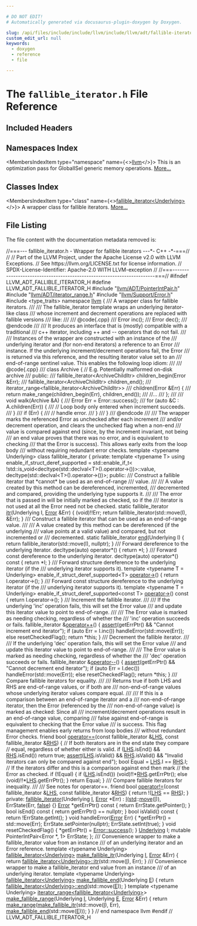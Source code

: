 ```yaml
---

# DO NOT EDIT!
# Automatically generated via docusaurus-plugin-doxygen by Doxygen.

slug: /api/files/include/include/llvm/include/llvm/adt/fallible-iterator-h
custom_edit_url: null
keywords:
  - doxygen
  - reference
  - file

---
```





# The `fallible_iterator.h` File Reference

<DoxygenPage pluginConfig={pluginConfig}>



## Included Headers

<IncludesList>
<IncludesListItem
  filePath="llvm/ADT/PointerIntPair.h"
  permalink="/docs/api/files/include/include/llvm/include/llvm/adt/pointerintpair-h"
  isLocal="true" />
<IncludesListItem
  filePath="llvm/ADT/iterator_range.h"
  permalink="/docs/api/files/include/include/llvm/include/llvm/adt/iterator-range-h"
  isLocal="true" />
<IncludesListItem
  filePath="llvm/Support/Error.h"
  permalink="/docs/api/files/include/include/llvm/include/llvm/support/error-h"
  isLocal="true" />
<IncludesListItem
  filePath="type_traits"
  permalink=""
  isLocal="false" />
</IncludesList>

## Namespaces Index

<MembersIndex>

<MembersIndexItem
  type="namespace"
  name={<><a href="/docs/api/namespaces/llvm">llvm</a></>}>
This is an optimization pass for GlobalISel generic memory operations. <a href="/docs/api/namespaces/llvm/#details">More...</a>
</MembersIndexItem>

</MembersIndex>

## Classes Index

<MembersIndex>

<MembersIndexItem
  type="class"
  name={<><a href="/docs/api/classes/llvm/fallible-iterator">fallible_iterator&lt;Underlying&gt;</a></>}>
A wrapper class for fallible iterators. <a href="/docs/api/classes/llvm/fallible-iterator/#details">More...</a>
</MembersIndexItem>

</MembersIndex>


## File Listing

The file content with the documentation metadata removed is:

<ProgramListing>

<Link id="l00001" /><CodeLine lineNumber="1"><Highlight kind="comment">//===--- fallible&#95;iterator.h - Wrapper for fallible iterators ---&#42;- C++ -&#42;-===//</Highlight><Highlight kind="normal"></Highlight></CodeLine>
<Link id="l00002" /><CodeLine lineNumber="2"><Highlight kind="normal"></Highlight><Highlight kind="comment">//</Highlight><Highlight kind="normal"></Highlight></CodeLine>
<Link id="l00003" /><CodeLine lineNumber="3"><Highlight kind="normal"></Highlight><Highlight kind="comment">// Part of the LLVM Project, under the Apache License v2.0 with LLVM Exceptions.</Highlight><Highlight kind="normal"></Highlight></CodeLine>
<Link id="l00004" /><CodeLine lineNumber="4"><Highlight kind="normal"></Highlight><Highlight kind="comment">// See https://llvm.org/LICENSE.txt for license information.</Highlight><Highlight kind="normal"></Highlight></CodeLine>
<Link id="l00005" /><CodeLine lineNumber="5"><Highlight kind="normal"></Highlight><Highlight kind="comment">// SPDX-License-Identifier: Apache-2.0 WITH LLVM-exception</Highlight><Highlight kind="normal"></Highlight></CodeLine>
<Link id="l00006" /><CodeLine lineNumber="6"><Highlight kind="normal"></Highlight><Highlight kind="comment">//</Highlight><Highlight kind="normal"></Highlight></CodeLine>
<Link id="l00007" /><CodeLine lineNumber="7"><Highlight kind="normal"></Highlight><Highlight kind="comment">//===----------------------------------------------------------------------===//</Highlight><Highlight kind="normal"></Highlight></CodeLine>
<Link id="l00008" /><CodeLine lineNumber="8"><Highlight kind="normal"></Highlight></CodeLine>
<Link id="l00009" /><CodeLine lineNumber="9"><Highlight kind="normal"></Highlight><Highlight kind="preprocessor">#ifndef LLVM&#95;ADT&#95;FALLIBLE&#95;ITERATOR&#95;H</Highlight><Highlight kind="normal"></Highlight></CodeLine>
<Link id="l00010" /><CodeLine lineNumber="10"><Highlight kind="normal"></Highlight><Highlight kind="preprocessor">#define LLVM&#95;ADT&#95;FALLIBLE&#95;ITERATOR&#95;H</Highlight><Highlight kind="normal"></Highlight></CodeLine>
<Link id="l00011" /><CodeLine lineNumber="11"><Highlight kind="normal"></Highlight></CodeLine>
<Link id="l00012" /><CodeLine lineNumber="12"><Highlight kind="normal"></Highlight><Highlight kind="preprocessor">#include &quot;<a href="/docs/api/files/include/include/llvm/include/llvm/adt/pointerintpair-h">llvm/ADT/PointerIntPair.h</a>&quot;</Highlight><Highlight kind="normal"></Highlight></CodeLine>
<Link id="l00013" /><CodeLine lineNumber="13"><Highlight kind="normal"></Highlight><Highlight kind="preprocessor">#include &quot;<a href="/docs/api/files/include/include/llvm/include/llvm/adt/iterator-range-h">llvm/ADT/iterator&#95;range.h</a>&quot;</Highlight><Highlight kind="normal"></Highlight></CodeLine>
<Link id="l00014" /><CodeLine lineNumber="14"><Highlight kind="normal"></Highlight><Highlight kind="preprocessor">#include &quot;<a href="/docs/api/files/include/include/llvm/include/llvm/support/error-h">llvm/Support/Error.h</a>&quot;</Highlight><Highlight kind="normal"></Highlight></CodeLine>
<Link id="l00015" /><CodeLine lineNumber="15"><Highlight kind="normal"></Highlight></CodeLine>
<Link id="l00016" /><CodeLine lineNumber="16"><Highlight kind="normal"></Highlight><Highlight kind="preprocessor">#include &lt;type&#95;traits&gt;</Highlight><Highlight kind="normal"></Highlight></CodeLine>
<Link id="l00017" /><CodeLine lineNumber="17"><Highlight kind="normal"></Highlight></CodeLine>
<Link id="l00018" /><CodeLine lineNumber="18"><Highlight kind="normal"></Highlight><Highlight kind="keyword">namespace </Highlight><Highlight kind="normal"><a href="/docs/api/namespaces/llvm">llvm</a> &#123;</Highlight></CodeLine>
<Link id="l00019" /><CodeLine lineNumber="19"><Highlight kind="normal"></Highlight><Highlight kind="comment"></Highlight></CodeLine>
<Link id="l00020" /><CodeLine lineNumber="20"><Highlight kind="comment">/// A wrapper class for fallible iterators.</Highlight></CodeLine>
<Link id="l00021" /><CodeLine lineNumber="21"><Highlight kind="comment">///</Highlight></CodeLine>
<Link id="l00022" /><CodeLine lineNumber="22"><Highlight kind="comment">///   The fallible&#95;iterator template wraps an underlying iterator-like class</Highlight></CodeLine>
<Link id="l00023" /><CodeLine lineNumber="23"><Highlight kind="comment">/// whose increment and decrement operations are replaced with fallible versions</Highlight></CodeLine>
<Link id="l00024" /><CodeLine lineNumber="24"><Highlight kind="comment">/// like:</Highlight></CodeLine>
<Link id="l00025" /><CodeLine lineNumber="25"><Highlight kind="comment">///</Highlight></CodeLine>
<Link id="l00026" /><CodeLine lineNumber="26"><Highlight kind="comment">///   @code&#123;.cpp&#125;</Highlight></CodeLine>
<Link id="l00027" /><CodeLine lineNumber="27"><Highlight kind="comment">///   Error inc();</Highlight></CodeLine>
<Link id="l00028" /><CodeLine lineNumber="28"><Highlight kind="comment">///   Error dec();</Highlight></CodeLine>
<Link id="l00029" /><CodeLine lineNumber="29"><Highlight kind="comment">///   @endcode</Highlight></CodeLine>
<Link id="l00030" /><CodeLine lineNumber="30"><Highlight kind="comment">///</Highlight></CodeLine>
<Link id="l00031" /><CodeLine lineNumber="31"><Highlight kind="comment">///   It produces an interface that is (mostly) compatible with a traditional</Highlight></CodeLine>
<Link id="l00032" /><CodeLine lineNumber="32"><Highlight kind="comment">/// c++ iterator, including ++ and -- operators that do not fail.</Highlight></CodeLine>
<Link id="l00033" /><CodeLine lineNumber="33"><Highlight kind="comment">///</Highlight></CodeLine>
<Link id="l00034" /><CodeLine lineNumber="34"><Highlight kind="comment">///   Instances of the wrapper are constructed with an instance of the</Highlight></CodeLine>
<Link id="l00035" /><CodeLine lineNumber="35"><Highlight kind="comment">/// underlying iterator and (for non-end iterators) a reference to an Error</Highlight></CodeLine>
<Link id="l00036" /><CodeLine lineNumber="36"><Highlight kind="comment">/// instance. If the underlying increment/decrement operations fail, the Error</Highlight></CodeLine>
<Link id="l00037" /><CodeLine lineNumber="37"><Highlight kind="comment">/// is returned via this reference, and the resulting iterator value set to an</Highlight></CodeLine>
<Link id="l00038" /><CodeLine lineNumber="38"><Highlight kind="comment">/// end-of-range sentinel value. This enables the following loop idiom:</Highlight></CodeLine>
<Link id="l00039" /><CodeLine lineNumber="39"><Highlight kind="comment">///</Highlight></CodeLine>
<Link id="l00040" /><CodeLine lineNumber="40"><Highlight kind="comment">///   @code&#123;.cpp&#125;</Highlight></CodeLine>
<Link id="l00041" /><CodeLine lineNumber="41"><Highlight kind="comment">///   class Archive &#123; // E.g. Potentially malformed on-disk archive</Highlight></CodeLine>
<Link id="l00042" /><CodeLine lineNumber="42"><Highlight kind="comment">///   public:</Highlight></CodeLine>
<Link id="l00043" /><CodeLine lineNumber="43"><Highlight kind="comment">///     fallible&#95;iterator&lt;ArchiveChildItr&gt; children&#95;begin(Error &amp;Err);</Highlight></CodeLine>
<Link id="l00044" /><CodeLine lineNumber="44"><Highlight kind="comment">///     fallible&#95;iterator&lt;ArchiveChildItr&gt; children&#95;end();</Highlight></CodeLine>
<Link id="l00045" /><CodeLine lineNumber="45"><Highlight kind="comment">///     iterator&#95;range&lt;fallible&#95;iterator&lt;ArchiveChildItr&gt;&gt;</Highlight></CodeLine>
<Link id="l00046" /><CodeLine lineNumber="46"><Highlight kind="comment">///     children(Error &amp;Err) &#123;</Highlight></CodeLine>
<Link id="l00047" /><CodeLine lineNumber="47"><Highlight kind="comment">///       return make&#95;range(children&#95;begin(Err), children&#95;end());</Highlight></CodeLine>
<Link id="l00048" /><CodeLine lineNumber="48"><Highlight kind="comment">///     //...</Highlight></CodeLine>
<Link id="l00049" /><CodeLine lineNumber="49"><Highlight kind="comment">///   &#125;;</Highlight></CodeLine>
<Link id="l00050" /><CodeLine lineNumber="50"><Highlight kind="comment">///</Highlight></CodeLine>
<Link id="l00051" /><CodeLine lineNumber="51"><Highlight kind="comment">///   void walk(Archive &amp;A) &#123;</Highlight></CodeLine>
<Link id="l00052" /><CodeLine lineNumber="52"><Highlight kind="comment">///     Error Err = Error::success();</Highlight></CodeLine>
<Link id="l00053" /><CodeLine lineNumber="53"><Highlight kind="comment">///     for (auto &amp;C : A.children(Err)) &#123;</Highlight></CodeLine>
<Link id="l00054" /><CodeLine lineNumber="54"><Highlight kind="comment">///       // Loop body only entered when increment succeeds.</Highlight></CodeLine>
<Link id="l00055" /><CodeLine lineNumber="55"><Highlight kind="comment">///     &#125;</Highlight></CodeLine>
<Link id="l00056" /><CodeLine lineNumber="56"><Highlight kind="comment">///     if (Err) &#123;</Highlight></CodeLine>
<Link id="l00057" /><CodeLine lineNumber="57"><Highlight kind="comment">///       // handle error.</Highlight></CodeLine>
<Link id="l00058" /><CodeLine lineNumber="58"><Highlight kind="comment">///     &#125;</Highlight></CodeLine>
<Link id="l00059" /><CodeLine lineNumber="59"><Highlight kind="comment">///   &#125;</Highlight></CodeLine>
<Link id="l00060" /><CodeLine lineNumber="60"><Highlight kind="comment">///   @endcode</Highlight></CodeLine>
<Link id="l00061" /><CodeLine lineNumber="61"><Highlight kind="comment">///</Highlight></CodeLine>
<Link id="l00062" /><CodeLine lineNumber="62"><Highlight kind="comment">///   The wrapper marks the referenced Error as unchecked after each increment</Highlight></CodeLine>
<Link id="l00063" /><CodeLine lineNumber="63"><Highlight kind="comment">/// and/or decrement operation, and clears the unchecked flag when a non-end</Highlight></CodeLine>
<Link id="l00064" /><CodeLine lineNumber="64"><Highlight kind="comment">/// value is compared against end (since, by the increment invariant, not being</Highlight></CodeLine>
<Link id="l00065" /><CodeLine lineNumber="65"><Highlight kind="comment">/// an end value proves that there was no error, and is equivalent to checking</Highlight></CodeLine>
<Link id="l00066" /><CodeLine lineNumber="66"><Highlight kind="comment">/// that the Error is success). This allows early exits from the loop body</Highlight></CodeLine>
<Link id="l00067" /><CodeLine lineNumber="67"><Highlight kind="comment">/// without requiring redundant error checks.</Highlight><Highlight kind="normal"></Highlight></CodeLine>
<Link id="l00068" /><CodeLine lineNumber="68" lineLink="/docs/api/classes/llvm/fallible-iterator"><Highlight kind="normal"></Highlight><Highlight kind="keyword">template</Highlight><Highlight kind="normal"> &lt;</Highlight><Highlight kind="keyword">typename</Highlight><Highlight kind="normal"> Underlying&gt; </Highlight><Highlight kind="keyword">class </Highlight><Highlight kind="normal">fallible&#95;iterator &#123;</Highlight></CodeLine>
<Link id="l00069" /><CodeLine lineNumber="69"><Highlight kind="normal"></Highlight><Highlight kind="keyword">private</Highlight><Highlight kind="normal">:</Highlight></CodeLine>
<Link id="l00070" /><CodeLine lineNumber="70"><Highlight kind="normal">  </Highlight><Highlight kind="keyword">template</Highlight><Highlight kind="normal"> &lt;</Highlight><Highlight kind="keyword">typename</Highlight><Highlight kind="normal"> T&gt;</Highlight></CodeLine>
<Link id="l00071" /><CodeLine lineNumber="71"><Highlight kind="normal">  </Highlight><Highlight kind="keyword">using </Highlight><Highlight kind="normal">enable&#95;if&#95;struct&#95;deref&#95;supported = std::enable&#95;if&#95;t&lt;</Highlight></CodeLine>
<Link id="l00072" /><CodeLine lineNumber="72"><Highlight kind="normal">      !std::is&#95;void&lt;decltype(std::declval&lt;T&gt;().operator-&gt;())&gt;::value,</Highlight></CodeLine>
<Link id="l00073" /><CodeLine lineNumber="73"><Highlight kind="normal">      </Highlight><Highlight kind="keyword">decltype</Highlight><Highlight kind="normal">(std::declval&lt;T&gt;().operator-&gt;())&gt;;</Highlight></CodeLine>
<Link id="l00074" /><CodeLine lineNumber="74"><Highlight kind="normal"></Highlight></CodeLine>
<Link id="l00075" /><CodeLine lineNumber="75"><Highlight kind="normal"></Highlight><Highlight kind="keyword">public</Highlight><Highlight kind="normal">:</Highlight><Highlight kind="comment"></Highlight></CodeLine>
<Link id="l00076" /><CodeLine lineNumber="76"><Highlight kind="comment">  /// Construct a fallible iterator that &#42;cannot&#42; be used as an end-of-range</Highlight></CodeLine>
<Link id="l00077" /><CodeLine lineNumber="77"><Highlight kind="comment">  /// value.</Highlight></CodeLine>
<Link id="l00078" /><CodeLine lineNumber="78"><Highlight kind="comment">  ///</Highlight></CodeLine>
<Link id="l00079" /><CodeLine lineNumber="79"><Highlight kind="comment">  /// A value created by this method can be dereferenced, incremented,</Highlight></CodeLine>
<Link id="l00080" /><CodeLine lineNumber="80"><Highlight kind="comment">  /// decremented and compared, providing the underlying type supports it.</Highlight></CodeLine>
<Link id="l00081" /><CodeLine lineNumber="81"><Highlight kind="comment">  ///</Highlight></CodeLine>
<Link id="l00082" /><CodeLine lineNumber="82"><Highlight kind="comment">  /// The error that is passed in will be initially marked as checked, so if the</Highlight></CodeLine>
<Link id="l00083" /><CodeLine lineNumber="83"><Highlight kind="comment">  /// iterator is not used at all the Error need not be checked.</Highlight><Highlight kind="normal"></Highlight></CodeLine>
<Link id="l00084" /><CodeLine lineNumber="84" lineLink="/docs/api/classes/llvm/fallible-iterator/#a5e324def628fb970ffc152836f145972"><Highlight kind="normal">  </Highlight><Highlight kind="keyword">static</Highlight><Highlight kind="normal"> fallible&#95;iterator <a href="/docs/api/classes/llvm/fallible-iterator/#a5e324def628fb970ffc152836f145972">itr</a>(Underlying I, <a href="/docs/api/classes/llvm/error">Error</a> &amp;Err) &#123;</Highlight></CodeLine>
<Link id="l00085" /><CodeLine lineNumber="85"><Highlight kind="normal">    (void)!!Err;</Highlight></CodeLine>
<Link id="l00086" /><CodeLine lineNumber="86"><Highlight kind="normal">    </Highlight><Highlight kind="keywordflow">return</Highlight><Highlight kind="normal"> fallible&#95;iterator(std::move(I), &amp;Err);</Highlight></CodeLine>
<Link id="l00087" /><CodeLine lineNumber="87"><Highlight kind="normal">  &#125;</Highlight></CodeLine>
<Link id="l00088" /><CodeLine lineNumber="88"><Highlight kind="normal"></Highlight><Highlight kind="comment"></Highlight></CodeLine>
<Link id="l00089" /><CodeLine lineNumber="89"><Highlight kind="comment">  /// Construct a fallible iterator that can be used as an end-of-range value.</Highlight></CodeLine>
<Link id="l00090" /><CodeLine lineNumber="90"><Highlight kind="comment">  ///</Highlight></CodeLine>
<Link id="l00091" /><CodeLine lineNumber="91"><Highlight kind="comment">  /// A value created by this method can be dereferenced (if the underlying</Highlight></CodeLine>
<Link id="l00092" /><CodeLine lineNumber="92"><Highlight kind="comment">  /// value points at a valid value) and compared, but not incremented or</Highlight></CodeLine>
<Link id="l00093" /><CodeLine lineNumber="93"><Highlight kind="comment">  /// decremented.</Highlight><Highlight kind="normal"></Highlight></CodeLine>
<Link id="l00094" /><CodeLine lineNumber="94" lineLink="/docs/api/classes/llvm/fallible-iterator/#a1885ab71cce9418d89aa8ca952021241"><Highlight kind="normal">  </Highlight><Highlight kind="keyword">static</Highlight><Highlight kind="normal"> fallible&#95;iterator <a href="/docs/api/classes/llvm/fallible-iterator/#a1885ab71cce9418d89aa8ca952021241">end</a>(Underlying I) &#123;</Highlight></CodeLine>
<Link id="l00095" /><CodeLine lineNumber="95"><Highlight kind="normal">    </Highlight><Highlight kind="keywordflow">return</Highlight><Highlight kind="normal"> fallible&#95;iterator(std::move(I), </Highlight><Highlight kind="keyword">nullptr</Highlight><Highlight kind="normal">);</Highlight></CodeLine>
<Link id="l00096" /><CodeLine lineNumber="96"><Highlight kind="normal">  &#125;</Highlight></CodeLine>
<Link id="l00097" /><CodeLine lineNumber="97"><Highlight kind="normal"></Highlight><Highlight kind="comment"></Highlight></CodeLine>
<Link id="l00098" /><CodeLine lineNumber="98"><Highlight kind="comment">  /// Forward dereference to the underlying iterator.</Highlight><Highlight kind="normal"></Highlight></CodeLine>
<Link id="l00099" /><CodeLine lineNumber="99" lineLink="/docs/api/classes/llvm/fallible-iterator/#a189fd8d5c3ad7dda995a8de275ec066a"><Highlight kind="normal">  </Highlight><Highlight kind="keyword">decltype</Highlight><Highlight kind="normal">(</Highlight><Highlight kind="keyword">auto</Highlight><Highlight kind="normal">) </Highlight><Highlight kind="keyword">operator</Highlight><Highlight kind="normal">&#42;() &#123; </Highlight><Highlight kind="keywordflow">return</Highlight><Highlight kind="normal"> &#42;I; &#125;</Highlight></CodeLine>
<Link id="l00100" /><CodeLine lineNumber="100"><Highlight kind="normal"></Highlight><Highlight kind="comment"></Highlight></CodeLine>
<Link id="l00101" /><CodeLine lineNumber="101"><Highlight kind="comment">  /// Forward const dereference to the underlying iterator.</Highlight><Highlight kind="normal"></Highlight></CodeLine>
<Link id="l00102" /><CodeLine lineNumber="102" lineLink="/docs/api/classes/llvm/fallible-iterator/#ad7ce21a343abe52716261c1dc47c71d0"><Highlight kind="normal">  </Highlight><Highlight kind="keyword">decltype</Highlight><Highlight kind="normal">(</Highlight><Highlight kind="keyword">auto</Highlight><Highlight kind="normal">) </Highlight><Highlight kind="keyword">operator</Highlight><Highlight kind="normal">&#42;() </Highlight><Highlight kind="keyword">const</Highlight><Highlight kind="normal"> &#123; </Highlight><Highlight kind="keywordflow">return</Highlight><Highlight kind="normal"> &#42;I; &#125;</Highlight></CodeLine>
<Link id="l00103" /><CodeLine lineNumber="103"><Highlight kind="normal"></Highlight><Highlight kind="comment"></Highlight></CodeLine>
<Link id="l00104" /><CodeLine lineNumber="104"><Highlight kind="comment">  /// Forward structure dereference to the underlying iterator (if the</Highlight></CodeLine>
<Link id="l00105" /><CodeLine lineNumber="105"><Highlight kind="comment">  /// underlying iterator supports it).</Highlight><Highlight kind="normal"></Highlight></CodeLine>
<Link id="l00106" /><CodeLine lineNumber="106"><Highlight kind="normal">  </Highlight><Highlight kind="keyword">template</Highlight><Highlight kind="normal"> &lt;</Highlight><Highlight kind="keyword">typename</Highlight><Highlight kind="normal"> T = Underlying&gt;</Highlight></CodeLine>
<Link id="l00107" /><CodeLine lineNumber="107" lineLink="/docs/api/classes/llvm/fallible-iterator/#accac19b46752525e683aa3eb23c7db91"><Highlight kind="normal">  enable&#95;if&#95;struct&#95;deref&#95;supported&lt;T&gt; <a href="/docs/api/classes/llvm/fallible-iterator/#accac19b46752525e683aa3eb23c7db91">operator-&gt;</a>() &#123;</Highlight></CodeLine>
<Link id="l00108" /><CodeLine lineNumber="108"><Highlight kind="normal">    </Highlight><Highlight kind="keywordflow">return</Highlight><Highlight kind="normal"> I.operator-&gt;();</Highlight></CodeLine>
<Link id="l00109" /><CodeLine lineNumber="109"><Highlight kind="normal">  &#125;</Highlight></CodeLine>
<Link id="l00110" /><CodeLine lineNumber="110"><Highlight kind="normal"></Highlight><Highlight kind="comment"></Highlight></CodeLine>
<Link id="l00111" /><CodeLine lineNumber="111"><Highlight kind="comment">  /// Forward const structure dereference to the underlying iterator (if the</Highlight></CodeLine>
<Link id="l00112" /><CodeLine lineNumber="112"><Highlight kind="comment">  /// underlying iterator supports it).</Highlight><Highlight kind="normal"></Highlight></CodeLine>
<Link id="l00113" /><CodeLine lineNumber="113"><Highlight kind="normal">  </Highlight><Highlight kind="keyword">template</Highlight><Highlight kind="normal"> &lt;</Highlight><Highlight kind="keyword">typename</Highlight><Highlight kind="normal"> T = Underlying&gt;</Highlight></CodeLine>
<Link id="l00114" /><CodeLine lineNumber="114" lineLink="/docs/api/classes/llvm/fallible-iterator/#acb45a5f92dd600879e3efaa7acfb0c4e"><Highlight kind="normal">  enable&#95;if&#95;struct&#95;deref&#95;supported&lt;const T&gt; <a href="/docs/api/classes/llvm/fallible-iterator/#acb45a5f92dd600879e3efaa7acfb0c4e">operator-&gt;</a>()</Highlight><Highlight kind="keyword"> const </Highlight><Highlight kind="normal">&#123;</Highlight></CodeLine>
<Link id="l00115" /><CodeLine lineNumber="115"><Highlight kind="normal">    </Highlight><Highlight kind="keywordflow">return</Highlight><Highlight kind="normal"> I.operator-&gt;();</Highlight></CodeLine>
<Link id="l00116" /><CodeLine lineNumber="116"><Highlight kind="normal">  &#125;</Highlight></CodeLine>
<Link id="l00117" /><CodeLine lineNumber="117"><Highlight kind="normal"></Highlight><Highlight kind="comment"></Highlight></CodeLine>
<Link id="l00118" /><CodeLine lineNumber="118"><Highlight kind="comment">  /// Increment the fallible iterator.</Highlight></CodeLine>
<Link id="l00119" /><CodeLine lineNumber="119"><Highlight kind="comment">  ///</Highlight></CodeLine>
<Link id="l00120" /><CodeLine lineNumber="120"><Highlight kind="comment">  /// If the underlying &#39;inc&#39; operation fails, this will set the Error value</Highlight></CodeLine>
<Link id="l00121" /><CodeLine lineNumber="121"><Highlight kind="comment">  /// and update this iterator value to point to end-of-range.</Highlight></CodeLine>
<Link id="l00122" /><CodeLine lineNumber="122"><Highlight kind="comment">  ///</Highlight></CodeLine>
<Link id="l00123" /><CodeLine lineNumber="123"><Highlight kind="comment">  /// The Error value is marked as needing checking, regardless of whether the</Highlight></CodeLine>
<Link id="l00124" /><CodeLine lineNumber="124"><Highlight kind="comment">  /// &#39;inc&#39; operation succeeds or fails.</Highlight><Highlight kind="normal"></Highlight></CodeLine>
<Link id="l00125" /><CodeLine lineNumber="125" lineLink="/docs/api/classes/llvm/fallible-iterator/#ab86deeb1b659f4f9406c114b2aaa9319"><Highlight kind="normal">  fallible&#95;iterator &amp;<a href="/docs/api/classes/llvm/fallible-iterator/#ab86deeb1b659f4f9406c114b2aaa9319">operator++</a>() &#123;</Highlight></CodeLine>
<Link id="l00126" /><CodeLine lineNumber="126"><Highlight kind="normal">    <a href="/docs/api/files/lib/lib/target/lib/target/amdgpu/silowercontrolflow-cpp/#a4868c5d81c5ccc98c47aeab6244346a0">assert</a>(getErrPtr() &amp;&amp; </Highlight><Highlight kind="stringliteral">&quot;Cannot increment end iterator&quot;</Highlight><Highlight kind="normal">);</Highlight></CodeLine>
<Link id="l00127" /><CodeLine lineNumber="127"><Highlight kind="normal">    </Highlight><Highlight kind="keywordflow">if</Highlight><Highlight kind="normal"> (</Highlight><Highlight kind="keyword">auto</Highlight><Highlight kind="normal"> Err = I.inc())</Highlight></CodeLine>
<Link id="l00128" /><CodeLine lineNumber="128"><Highlight kind="normal">      handleError(std::move(Err));</Highlight></CodeLine>
<Link id="l00129" /><CodeLine lineNumber="129"><Highlight kind="normal">    </Highlight><Highlight kind="keywordflow">else</Highlight><Highlight kind="normal"></Highlight></CodeLine>
<Link id="l00130" /><CodeLine lineNumber="130"><Highlight kind="normal">      resetCheckedFlag();</Highlight></CodeLine>
<Link id="l00131" /><CodeLine lineNumber="131"><Highlight kind="normal">    </Highlight><Highlight kind="keywordflow">return</Highlight><Highlight kind="normal"> &#42;</Highlight><Highlight kind="keyword">this</Highlight><Highlight kind="normal">;</Highlight></CodeLine>
<Link id="l00132" /><CodeLine lineNumber="132"><Highlight kind="normal">  &#125;</Highlight></CodeLine>
<Link id="l00133" /><CodeLine lineNumber="133"><Highlight kind="normal"></Highlight><Highlight kind="comment"></Highlight></CodeLine>
<Link id="l00134" /><CodeLine lineNumber="134"><Highlight kind="comment">  /// Decrement the fallible iterator.</Highlight></CodeLine>
<Link id="l00135" /><CodeLine lineNumber="135"><Highlight kind="comment">  ///</Highlight></CodeLine>
<Link id="l00136" /><CodeLine lineNumber="136"><Highlight kind="comment">  /// If the underlying &#39;dec&#39; operation fails, this will set the Error value</Highlight></CodeLine>
<Link id="l00137" /><CodeLine lineNumber="137"><Highlight kind="comment">  /// and update this iterator value to point to end-of-range.</Highlight></CodeLine>
<Link id="l00138" /><CodeLine lineNumber="138"><Highlight kind="comment">  ///</Highlight></CodeLine>
<Link id="l00139" /><CodeLine lineNumber="139"><Highlight kind="comment">  /// The Error value is marked as needing checking, regardless of whether the</Highlight></CodeLine>
<Link id="l00140" /><CodeLine lineNumber="140"><Highlight kind="comment">  /// &#39;dec&#39; operation succeeds or fails.</Highlight><Highlight kind="normal"></Highlight></CodeLine>
<Link id="l00141" /><CodeLine lineNumber="141" lineLink="/docs/api/classes/llvm/fallible-iterator/#a9fbbeee35c8f16d816e97c1558d8ca55"><Highlight kind="normal">  fallible&#95;iterator &amp;<a href="/docs/api/classes/llvm/fallible-iterator/#a9fbbeee35c8f16d816e97c1558d8ca55">operator--</a>() &#123;</Highlight></CodeLine>
<Link id="l00142" /><CodeLine lineNumber="142"><Highlight kind="normal">    <a href="/docs/api/files/lib/lib/target/lib/target/amdgpu/silowercontrolflow-cpp/#a4868c5d81c5ccc98c47aeab6244346a0">assert</a>(getErrPtr() &amp;&amp; </Highlight><Highlight kind="stringliteral">&quot;Cannot decrement end iterator&quot;</Highlight><Highlight kind="normal">);</Highlight></CodeLine>
<Link id="l00143" /><CodeLine lineNumber="143"><Highlight kind="normal">    </Highlight><Highlight kind="keywordflow">if</Highlight><Highlight kind="normal"> (</Highlight><Highlight kind="keyword">auto</Highlight><Highlight kind="normal"> Err = I.dec())</Highlight></CodeLine>
<Link id="l00144" /><CodeLine lineNumber="144"><Highlight kind="normal">      handleError(std::move(Err));</Highlight></CodeLine>
<Link id="l00145" /><CodeLine lineNumber="145"><Highlight kind="normal">    </Highlight><Highlight kind="keywordflow">else</Highlight><Highlight kind="normal"></Highlight></CodeLine>
<Link id="l00146" /><CodeLine lineNumber="146"><Highlight kind="normal">      resetCheckedFlag();</Highlight></CodeLine>
<Link id="l00147" /><CodeLine lineNumber="147"><Highlight kind="normal">    </Highlight><Highlight kind="keywordflow">return</Highlight><Highlight kind="normal"> &#42;</Highlight><Highlight kind="keyword">this</Highlight><Highlight kind="normal">;</Highlight></CodeLine>
<Link id="l00148" /><CodeLine lineNumber="148"><Highlight kind="normal">  &#125;</Highlight></CodeLine>
<Link id="l00149" /><CodeLine lineNumber="149"><Highlight kind="normal"></Highlight><Highlight kind="comment"></Highlight></CodeLine>
<Link id="l00150" /><CodeLine lineNumber="150"><Highlight kind="comment">  /// Compare fallible iterators for equality.</Highlight></CodeLine>
<Link id="l00151" /><CodeLine lineNumber="151"><Highlight kind="comment">  ///</Highlight></CodeLine>
<Link id="l00152" /><CodeLine lineNumber="152"><Highlight kind="comment">  /// Returns true if both LHS and RHS are end-of-range values, or if both are</Highlight></CodeLine>
<Link id="l00153" /><CodeLine lineNumber="153"><Highlight kind="comment">  /// non-end-of-range values whose underlying iterator values compare equal.</Highlight></CodeLine>
<Link id="l00154" /><CodeLine lineNumber="154"><Highlight kind="comment">  ///</Highlight></CodeLine>
<Link id="l00155" /><CodeLine lineNumber="155"><Highlight kind="comment">  /// If this is a comparison between an end-of-range iterator and a</Highlight></CodeLine>
<Link id="l00156" /><CodeLine lineNumber="156"><Highlight kind="comment">  /// non-end-of-range iterator, then the Error (referenced by the</Highlight></CodeLine>
<Link id="l00157" /><CodeLine lineNumber="157"><Highlight kind="comment">  /// non-end-of-range value) is marked as checked: Since all</Highlight></CodeLine>
<Link id="l00158" /><CodeLine lineNumber="158"><Highlight kind="comment">  /// increment/decrement operations result in an end-of-range value, comparing</Highlight></CodeLine>
<Link id="l00159" /><CodeLine lineNumber="159"><Highlight kind="comment">  /// false against end-of-range is equivalent to checking that the Error value</Highlight></CodeLine>
<Link id="l00160" /><CodeLine lineNumber="160"><Highlight kind="comment">  /// is success. This flag management enables early returns from loop bodies</Highlight></CodeLine>
<Link id="l00161" /><CodeLine lineNumber="161"><Highlight kind="comment">  /// without redundant Error checks.</Highlight><Highlight kind="normal"></Highlight></CodeLine>
<Link id="l00162" /><CodeLine lineNumber="162" lineLink="/docs/api/classes/llvm/fallible-iterator/#aa7ecffd56a28eaa6027810ae50d30c7c"><Highlight kind="normal">  </Highlight><Highlight kind="keyword">friend</Highlight><Highlight kind="normal"> </Highlight><Highlight kind="keywordtype">bool</Highlight><Highlight kind="normal"> <a href="/docs/api/classes/llvm/fallible-iterator/#aa7ecffd56a28eaa6027810ae50d30c7c">operator==</a>(</Highlight><Highlight kind="keyword">const</Highlight><Highlight kind="normal"> fallible&#95;iterator &amp;<a href="/docs/api/files/lib/lib/target/lib/target/x86/x86partialreduction-cpp/#a9e1483f7215664a2315c53c3558d9a8d">LHS</a>,</Highlight></CodeLine>
<Link id="l00163" /><CodeLine lineNumber="163"><Highlight kind="normal">                         </Highlight><Highlight kind="keyword">const</Highlight><Highlight kind="normal"> fallible&#95;iterator &amp;<a href="/docs/api/files/lib/lib/target/lib/target/x86/x86partialreduction-cpp/#a87b8bfbbe9d8f7146d7f20a5fb42efd0">RHS</a>) &#123;</Highlight></CodeLine>
<Link id="l00164" /><CodeLine lineNumber="164"><Highlight kind="normal">    </Highlight><Highlight kind="comment">// If both iterators are in the end state they compare</Highlight><Highlight kind="normal"></Highlight></CodeLine>
<Link id="l00165" /><CodeLine lineNumber="165"><Highlight kind="normal">    </Highlight><Highlight kind="comment">// equal, regardless of whether either is valid.</Highlight><Highlight kind="normal"></Highlight></CodeLine>
<Link id="l00166" /><CodeLine lineNumber="166"><Highlight kind="normal">    </Highlight><Highlight kind="keywordflow">if</Highlight><Highlight kind="normal"> (<a href="/docs/api/files/lib/lib/target/lib/target/x86/x86partialreduction-cpp/#a9e1483f7215664a2315c53c3558d9a8d">LHS</a>.isEnd() &amp;&amp; <a href="/docs/api/files/lib/lib/target/lib/target/x86/x86partialreduction-cpp/#a87b8bfbbe9d8f7146d7f20a5fb42efd0">RHS</a>.isEnd())</Highlight></CodeLine>
<Link id="l00167" /><CodeLine lineNumber="167"><Highlight kind="normal">      </Highlight><Highlight kind="keywordflow">return</Highlight><Highlight kind="normal"> </Highlight><Highlight kind="keyword">true</Highlight><Highlight kind="normal">;</Highlight></CodeLine>
<Link id="l00168" /><CodeLine lineNumber="168"><Highlight kind="normal"></Highlight></CodeLine>
<Link id="l00169" /><CodeLine lineNumber="169"><Highlight kind="normal">    <a href="/docs/api/files/lib/lib/target/lib/target/amdgpu/silowercontrolflow-cpp/#a4868c5d81c5ccc98c47aeab6244346a0">assert</a>(<a href="/docs/api/files/lib/lib/target/lib/target/x86/x86partialreduction-cpp/#a9e1483f7215664a2315c53c3558d9a8d">LHS</a>.isValid() &amp;&amp; <a href="/docs/api/files/lib/lib/target/lib/target/x86/x86partialreduction-cpp/#a87b8bfbbe9d8f7146d7f20a5fb42efd0">RHS</a>.isValid() &amp;&amp;</Highlight></CodeLine>
<Link id="l00170" /><CodeLine lineNumber="170"><Highlight kind="normal">           </Highlight><Highlight kind="stringliteral">&quot;Invalid iterators can only be compared against end&quot;</Highlight><Highlight kind="normal">);</Highlight></CodeLine>
<Link id="l00171" /><CodeLine lineNumber="171"><Highlight kind="normal"></Highlight></CodeLine>
<Link id="l00172" /><CodeLine lineNumber="172"><Highlight kind="normal">    </Highlight><Highlight kind="keywordtype">bool</Highlight><Highlight kind="normal"> Equal = <a href="/docs/api/files/lib/lib/target/lib/target/x86/x86partialreduction-cpp/#a9e1483f7215664a2315c53c3558d9a8d">LHS</a>.I == <a href="/docs/api/files/lib/lib/target/lib/target/x86/x86partialreduction-cpp/#a87b8bfbbe9d8f7146d7f20a5fb42efd0">RHS</a>.I;</Highlight></CodeLine>
<Link id="l00173" /><CodeLine lineNumber="173"><Highlight kind="normal"></Highlight></CodeLine>
<Link id="l00174" /><CodeLine lineNumber="174"><Highlight kind="normal">    </Highlight><Highlight kind="comment">// If the iterators differ and this is a comparison against end then mark</Highlight><Highlight kind="normal"></Highlight></CodeLine>
<Link id="l00175" /><CodeLine lineNumber="175"><Highlight kind="normal">    </Highlight><Highlight kind="comment">// the Error as checked.</Highlight><Highlight kind="normal"></Highlight></CodeLine>
<Link id="l00176" /><CodeLine lineNumber="176"><Highlight kind="normal">    </Highlight><Highlight kind="keywordflow">if</Highlight><Highlight kind="normal"> (!Equal) &#123;</Highlight></CodeLine>
<Link id="l00177" /><CodeLine lineNumber="177"><Highlight kind="normal">      </Highlight><Highlight kind="keywordflow">if</Highlight><Highlight kind="normal"> (<a href="/docs/api/files/lib/lib/target/lib/target/x86/x86partialreduction-cpp/#a9e1483f7215664a2315c53c3558d9a8d">LHS</a>.isEnd())</Highlight></CodeLine>
<Link id="l00178" /><CodeLine lineNumber="178"><Highlight kind="normal">        (void)!!&#42;<a href="/docs/api/files/lib/lib/target/lib/target/x86/x86partialreduction-cpp/#a87b8bfbbe9d8f7146d7f20a5fb42efd0">RHS</a>.getErrPtr();</Highlight></CodeLine>
<Link id="l00179" /><CodeLine lineNumber="179"><Highlight kind="normal">      </Highlight><Highlight kind="keywordflow">else</Highlight><Highlight kind="normal"></Highlight></CodeLine>
<Link id="l00180" /><CodeLine lineNumber="180"><Highlight kind="normal">        (</Highlight><Highlight kind="keywordtype">void</Highlight><Highlight kind="normal">)!!&#42;<a href="/docs/api/files/lib/lib/target/lib/target/x86/x86partialreduction-cpp/#a9e1483f7215664a2315c53c3558d9a8d">LHS</a>.getErrPtr();</Highlight></CodeLine>
<Link id="l00181" /><CodeLine lineNumber="181"><Highlight kind="normal">    &#125;</Highlight></CodeLine>
<Link id="l00182" /><CodeLine lineNumber="182"><Highlight kind="normal"></Highlight></CodeLine>
<Link id="l00183" /><CodeLine lineNumber="183"><Highlight kind="normal">    </Highlight><Highlight kind="keywordflow">return</Highlight><Highlight kind="normal"> Equal;</Highlight></CodeLine>
<Link id="l00184" /><CodeLine lineNumber="184"><Highlight kind="normal">  &#125;</Highlight></CodeLine>
<Link id="l00185" /><CodeLine lineNumber="185"><Highlight kind="normal"></Highlight><Highlight kind="comment"></Highlight></CodeLine>
<Link id="l00186" /><CodeLine lineNumber="186"><Highlight kind="comment">  /// Compare fallible iterators for inequality.</Highlight></CodeLine>
<Link id="l00187" /><CodeLine lineNumber="187"><Highlight kind="comment">  ///</Highlight></CodeLine>
<Link id="l00188" /><CodeLine lineNumber="188"><Highlight kind="comment">  /// See notes for operator==.</Highlight><Highlight kind="normal"></Highlight></CodeLine>
<Link id="l00189" /><CodeLine lineNumber="189" lineLink="/docs/api/classes/llvm/fallible-iterator/#a1be8eff3b1f82e06ad3fb6237fe4c419"><Highlight kind="normal">  </Highlight><Highlight kind="keyword">friend</Highlight><Highlight kind="normal"> </Highlight><Highlight kind="keywordtype">bool</Highlight><Highlight kind="normal"> <a href="/docs/api/classes/llvm/fallible-iterator/#a1be8eff3b1f82e06ad3fb6237fe4c419">operator!=</a>(</Highlight><Highlight kind="keyword">const</Highlight><Highlight kind="normal"> fallible&#95;iterator &amp;<a href="/docs/api/files/lib/lib/target/lib/target/x86/x86partialreduction-cpp/#a9e1483f7215664a2315c53c3558d9a8d">LHS</a>,</Highlight></CodeLine>
<Link id="l00190" /><CodeLine lineNumber="190"><Highlight kind="normal">                         </Highlight><Highlight kind="keyword">const</Highlight><Highlight kind="normal"> fallible&#95;iterator &amp;<a href="/docs/api/files/lib/lib/target/lib/target/x86/x86partialreduction-cpp/#a87b8bfbbe9d8f7146d7f20a5fb42efd0">RHS</a>) &#123;</Highlight></CodeLine>
<Link id="l00191" /><CodeLine lineNumber="191"><Highlight kind="normal">    </Highlight><Highlight kind="keywordflow">return</Highlight><Highlight kind="normal"> !(<a href="/docs/api/files/lib/lib/target/lib/target/x86/x86partialreduction-cpp/#a9e1483f7215664a2315c53c3558d9a8d">LHS</a> == <a href="/docs/api/files/lib/lib/target/lib/target/x86/x86partialreduction-cpp/#a87b8bfbbe9d8f7146d7f20a5fb42efd0">RHS</a>);</Highlight></CodeLine>
<Link id="l00192" /><CodeLine lineNumber="192"><Highlight kind="normal">  &#125;</Highlight></CodeLine>
<Link id="l00193" /><CodeLine lineNumber="193"><Highlight kind="normal"></Highlight></CodeLine>
<Link id="l00194" /><CodeLine lineNumber="194"><Highlight kind="normal"></Highlight><Highlight kind="keyword">private</Highlight><Highlight kind="normal">:</Highlight></CodeLine>
<Link id="l00195" /><CodeLine lineNumber="195"><Highlight kind="normal">  <a href="/docs/api/classes/llvm/fallible-iterator">fallible&#95;iterator</a>(Underlying <a href="/docs/api/files/lib/lib/support/md5-cpp/#ac0eafdc9ee161b71e7af98af736952fd">I</a>, <a href="/docs/api/classes/llvm/error">Error</a> &#42;Err)</Highlight></CodeLine>
<Link id="l00196" /><CodeLine lineNumber="196"><Highlight kind="normal">      : <a href="/docs/api/files/lib/lib/support/md5-cpp/#ac0eafdc9ee161b71e7af98af736952fd">I</a>(<a href="/docs/api/namespaces/std">std</a>::<a href="/docs/api/namespaces/llvm/#abfc9c7ecf70f66901e439f7c04ef3dbb">move</a>(<a href="/docs/api/files/lib/lib/support/md5-cpp/#ac0eafdc9ee161b71e7af98af736952fd">I</a>)), ErrState(Err, <a href="/docs/api/namespaces/false">false</a>) &#123;&#125;</Highlight></CodeLine>
<Link id="l00197" /><CodeLine lineNumber="197"><Highlight kind="normal"></Highlight></CodeLine>
<Link id="l00198" /><CodeLine lineNumber="198"><Highlight kind="normal">  <a href="/docs/api/namespaces/llvm/#ac226f3d2b9ca090171a8e0a8cb92c343a902b0d55fddef6f8d651fe1035b7d4bd">Error</a> &#42;getErrPtr()</Highlight><Highlight kind="keyword"> const </Highlight><Highlight kind="normal">&#123; </Highlight><Highlight kind="keywordflow">return</Highlight><Highlight kind="normal"> ErrState.getPointer(); &#125;</Highlight></CodeLine>
<Link id="l00199" /><CodeLine lineNumber="199"><Highlight kind="normal"></Highlight></CodeLine>
<Link id="l00200" /><CodeLine lineNumber="200"><Highlight kind="normal">  </Highlight><Highlight kind="keywordtype">bool</Highlight><Highlight kind="normal"> isEnd()</Highlight><Highlight kind="keyword"> const </Highlight><Highlight kind="normal">&#123; </Highlight><Highlight kind="keywordflow">return</Highlight><Highlight kind="normal"> getErrPtr() == </Highlight><Highlight kind="keyword">nullptr</Highlight><Highlight kind="normal">; &#125;</Highlight></CodeLine>
<Link id="l00201" /><CodeLine lineNumber="201"><Highlight kind="normal"></Highlight></CodeLine>
<Link id="l00202" /><CodeLine lineNumber="202"><Highlight kind="normal">  </Highlight><Highlight kind="keywordtype">bool</Highlight><Highlight kind="normal"> isValid()</Highlight><Highlight kind="keyword"> const </Highlight><Highlight kind="normal">&#123; </Highlight><Highlight kind="keywordflow">return</Highlight><Highlight kind="normal"> !ErrState.getInt(); &#125;</Highlight></CodeLine>
<Link id="l00203" /><CodeLine lineNumber="203"><Highlight kind="normal"></Highlight></CodeLine>
<Link id="l00204" /><CodeLine lineNumber="204"><Highlight kind="normal">  </Highlight><Highlight kind="keywordtype">void</Highlight><Highlight kind="normal"> handleError(<a href="/docs/api/namespaces/llvm/#ac226f3d2b9ca090171a8e0a8cb92c343a902b0d55fddef6f8d651fe1035b7d4bd">Error</a> Err) &#123;</Highlight></CodeLine>
<Link id="l00205" /><CodeLine lineNumber="205"><Highlight kind="normal">    &#42;getErrPtr() = std::move(Err);</Highlight></CodeLine>
<Link id="l00206" /><CodeLine lineNumber="206"><Highlight kind="normal">    ErrState.setPointer(</Highlight><Highlight kind="keyword">nullptr</Highlight><Highlight kind="normal">);</Highlight></CodeLine>
<Link id="l00207" /><CodeLine lineNumber="207"><Highlight kind="normal">    ErrState.setInt(</Highlight><Highlight kind="keyword">true</Highlight><Highlight kind="normal">);</Highlight></CodeLine>
<Link id="l00208" /><CodeLine lineNumber="208"><Highlight kind="normal">  &#125;</Highlight></CodeLine>
<Link id="l00209" /><CodeLine lineNumber="209"><Highlight kind="normal"></Highlight></CodeLine>
<Link id="l00210" /><CodeLine lineNumber="210"><Highlight kind="normal">  </Highlight><Highlight kind="keywordtype">void</Highlight><Highlight kind="normal"> resetCheckedFlag() &#123;</Highlight></CodeLine>
<Link id="l00211" /><CodeLine lineNumber="211"><Highlight kind="normal">    &#42;getErrPtr() = <a href="/docs/api/classes/llvm/error/#a4dfd0813c3d0e0a30439b5a3e9196b59">Error::success</a>();</Highlight></CodeLine>
<Link id="l00212" /><CodeLine lineNumber="212"><Highlight kind="normal">  &#125;</Highlight></CodeLine>
<Link id="l00213" /><CodeLine lineNumber="213"><Highlight kind="normal"></Highlight></CodeLine>
<Link id="l00214" /><CodeLine lineNumber="214"><Highlight kind="normal">  <a href="/docs/api/namespaces/llvm/bitmaskenumdetail/#a4470a7b4d2199da87d6a0977598ee7be">Underlying</a> I;</Highlight></CodeLine>
<Link id="l00215" /><CodeLine lineNumber="215"><Highlight kind="normal">  </Highlight><Highlight kind="keyword">mutable</Highlight><Highlight kind="normal"> PointerIntPair&lt;Error &#42;, 1&gt; ErrState;</Highlight></CodeLine>
<Link id="l00216" /><CodeLine lineNumber="216"><Highlight kind="normal">&#125;;</Highlight></CodeLine>
<Link id="l00217" /><CodeLine lineNumber="217"><Highlight kind="normal"></Highlight><Highlight kind="comment"></Highlight></CodeLine>
<Link id="l00218" /><CodeLine lineNumber="218"><Highlight kind="comment">/// Convenience wrapper to make a fallible&#95;iterator value from an instance</Highlight></CodeLine>
<Link id="l00219" /><CodeLine lineNumber="219"><Highlight kind="comment">/// of an underlying iterator and an Error reference.</Highlight><Highlight kind="normal"></Highlight></CodeLine>
<Link id="l00220" /><CodeLine lineNumber="220"><Highlight kind="normal"></Highlight><Highlight kind="keyword">template</Highlight><Highlight kind="normal"> &lt;</Highlight><Highlight kind="keyword">typename</Highlight><Highlight kind="normal"> Underlying&gt;</Highlight></CodeLine>
<Link id="l00221" /><CodeLine lineNumber="221" lineLink="/docs/api/namespaces/llvm/#a8761557a8c8694fdedb047953f77cc01"><Highlight kind="normal"><a href="/docs/api/classes/llvm/fallible-iterator">fallible&#95;iterator&lt;Underlying&gt;</a> <a href="/docs/api/namespaces/llvm/#a8761557a8c8694fdedb047953f77cc01">make&#95;fallible&#95;itr</a>(Underlying <a href="/docs/api/files/lib/lib/support/md5-cpp/#ac0eafdc9ee161b71e7af98af736952fd">I</a>, <a href="/docs/api/classes/llvm/error">Error</a> &amp;Err) &#123;</Highlight></CodeLine>
<Link id="l00222" /><CodeLine lineNumber="222"><Highlight kind="normal">  </Highlight><Highlight kind="keywordflow">return</Highlight><Highlight kind="normal"> <a href="/docs/api/classes/llvm/fallible-iterator/#a5e324def628fb970ffc152836f145972">fallible&#95;iterator&lt;Underlying&gt;::itr</a>(std::move(<a href="/docs/api/files/lib/lib/support/md5-cpp/#ac0eafdc9ee161b71e7af98af736952fd">I</a>), Err);</Highlight></CodeLine>
<Link id="l00223" /><CodeLine lineNumber="223"><Highlight kind="normal">&#125;</Highlight></CodeLine>
<Link id="l00224" /><CodeLine lineNumber="224"><Highlight kind="normal"></Highlight><Highlight kind="comment"></Highlight></CodeLine>
<Link id="l00225" /><CodeLine lineNumber="225"><Highlight kind="comment">/// Convenience wrapper to make a fallible&#95;iterator end value from an instance</Highlight></CodeLine>
<Link id="l00226" /><CodeLine lineNumber="226"><Highlight kind="comment">/// of an underlying iterator.</Highlight><Highlight kind="normal"></Highlight></CodeLine>
<Link id="l00227" /><CodeLine lineNumber="227"><Highlight kind="normal"></Highlight><Highlight kind="keyword">template</Highlight><Highlight kind="normal"> &lt;</Highlight><Highlight kind="keyword">typename</Highlight><Highlight kind="normal"> Underlying&gt;</Highlight></CodeLine>
<Link id="l00228" /><CodeLine lineNumber="228" lineLink="/docs/api/namespaces/llvm/#a9b800084e5a72653e733b431875c5d63"><Highlight kind="normal"><a href="/docs/api/classes/llvm/fallible-iterator">fallible&#95;iterator&lt;Underlying&gt;</a> <a href="/docs/api/namespaces/llvm/#a9b800084e5a72653e733b431875c5d63">make&#95;fallible&#95;end</a>(Underlying <a href="/docs/api/files/lib/lib/ir/builtingcs-cpp/#abb2b3a60ccc38a28239e19a1646e0c8a">E</a>) &#123;</Highlight></CodeLine>
<Link id="l00229" /><CodeLine lineNumber="229"><Highlight kind="normal">  </Highlight><Highlight kind="keywordflow">return</Highlight><Highlight kind="normal"> <a href="/docs/api/classes/llvm/fallible-iterator/#a1885ab71cce9418d89aa8ca952021241">fallible&#95;iterator&lt;Underlying&gt;::end</a>(std::move(<a href="/docs/api/files/lib/lib/ir/builtingcs-cpp/#abb2b3a60ccc38a28239e19a1646e0c8a">E</a>));</Highlight></CodeLine>
<Link id="l00230" /><CodeLine lineNumber="230"><Highlight kind="normal">&#125;</Highlight></CodeLine>
<Link id="l00231" /><CodeLine lineNumber="231"><Highlight kind="normal"></Highlight></CodeLine>
<Link id="l00232" /><CodeLine lineNumber="232"><Highlight kind="normal"></Highlight><Highlight kind="keyword">template</Highlight><Highlight kind="normal"> &lt;</Highlight><Highlight kind="keyword">typename</Highlight><Highlight kind="normal"> Underlying&gt;</Highlight></CodeLine>
<Link id="l00233" /><CodeLine lineNumber="233"><Highlight kind="normal"><a href="/docs/api/namespaces/llvm/#a9b5301a03dc90d7ac00440e2de4d9149">iterator&#95;range&lt;fallible&#95;iterator&lt;Underlying&gt;</a>&gt;</Highlight></CodeLine>
<Link id="l00234" /><CodeLine lineNumber="234" lineLink="/docs/api/namespaces/llvm/#aa851f05cbcdc0a5ed0ab2f20b8877a87"><Highlight kind="normal"><a href="/docs/api/namespaces/llvm/#aa851f05cbcdc0a5ed0ab2f20b8877a87">make&#95;fallible&#95;range</a>(Underlying <a href="/docs/api/files/lib/lib/support/md5-cpp/#ac0eafdc9ee161b71e7af98af736952fd">I</a>, Underlying <a href="/docs/api/files/lib/lib/ir/builtingcs-cpp/#abb2b3a60ccc38a28239e19a1646e0c8a">E</a>, <a href="/docs/api/classes/llvm/error">Error</a> &amp;Err) &#123;</Highlight></CodeLine>
<Link id="l00235" /><CodeLine lineNumber="235"><Highlight kind="normal">  </Highlight><Highlight kind="keywordflow">return</Highlight><Highlight kind="normal"> <a href="/docs/api/namespaces/llvm/#a341215803e83773a3e97860dc291f121">make&#95;range</a>(<a href="/docs/api/namespaces/llvm/#a8761557a8c8694fdedb047953f77cc01">make&#95;fallible&#95;itr</a>(std::move(<a href="/docs/api/files/lib/lib/support/md5-cpp/#ac0eafdc9ee161b71e7af98af736952fd">I</a>), Err),</Highlight></CodeLine>
<Link id="l00236" /><CodeLine lineNumber="236"><Highlight kind="normal">                    <a href="/docs/api/namespaces/llvm/#a9b800084e5a72653e733b431875c5d63">make&#95;fallible&#95;end</a>(std::move(<a href="/docs/api/files/lib/lib/ir/builtingcs-cpp/#abb2b3a60ccc38a28239e19a1646e0c8a">E</a>)));</Highlight></CodeLine>
<Link id="l00237" /><CodeLine lineNumber="237"><Highlight kind="normal">&#125;</Highlight></CodeLine>
<Link id="l00238" /><CodeLine lineNumber="238"><Highlight kind="normal"></Highlight></CodeLine>
<Link id="l00239" /><CodeLine lineNumber="239"><Highlight kind="normal">&#125; </Highlight><Highlight kind="comment">// end namespace llvm</Highlight><Highlight kind="normal"></Highlight></CodeLine>
<Link id="l00240" /><CodeLine lineNumber="240"><Highlight kind="normal"></Highlight></CodeLine>
<Link id="l00241" /><CodeLine lineNumber="241"><Highlight kind="normal"></Highlight><Highlight kind="preprocessor">#endif </Highlight><Highlight kind="comment">// LLVM&#95;ADT&#95;FALLIBLE&#95;ITERATOR&#95;H</Highlight><Highlight kind="normal"></Highlight></CodeLine>

</ProgramListing>


</DoxygenPage>
